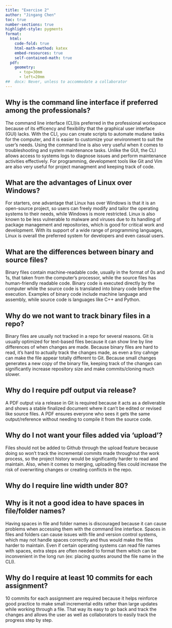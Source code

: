 ```yaml
---
title: "Exercise 2"
author: "Jingang Chen"
toc: true
number-sections: true
highlight-style: pygments
format: 
  html: 
    code-fold: true
    html-math-method: katex
    embed-resources: true
    self-contained-math: true
  pdf: 
    geometry: 
      - top=30mm
      - left=20mm
##  docx: Never, unless to accommodate a collaborator
---
```


## Why is the command line interface if preferred among the professionals?

The command line interface (CLI)is preferred in the professional workspace 
because of its efficency and flexibility that the graphical user interface 
(GUI) lacks. With the CLI, you can create scripts to automate mudane tasks 
for the computer, and it is easier to customize your environment to suit 
the user's needs. Using the command line is also very useful when it comes 
to troubleshooting and system maintenance tasks. Unlike the GUI, the CLI 
allows access to systems logs to diagnose issues and perform maintenance 
activities effectively. For programming, development tools like Git 
and Vim are also very useful for project managment and keeping track of code.

## What are the advantages of Linux over Windows?

For starters, one advantage that Linux has over Windows is that it is 
an open-source project, so users can freely modify and tailor the operating 
systems to their needs, while Windows is more restricted. Linux is also known 
to be less vulnerable to malware and viruses due to its handling of package 
management and repositories, which is good for critical work and development. 
With its support of a wide range of programming languages, Linux is overall 
the preferred system for developers and even casual users.

## What are the differences between binary and source files?

Binary files contain machine-readable code, usually in the format of 0s and 1s, 
that taken from the computer's processor, while the source files has 
human-friendly readable code. Binary code is executed directly by the computer 
while the source code is translated into binary code before the execution. 
Examples of binary code include machine language and assembly, while source 
code is languages like C++ and Python.

## Why do we not want to track binary files in a repo?

Binary files are usually not tracked in a repo for several reasons. Git is 
usually optimized for text-based files because it can show line by line 
differences of when changes are made. Because binary files are hard to read, 
it's hard to actually track the changes made, as even a tiny cahnge can make 
the file appear totally different to Git. Because small changes generates a 
new copy of the binary file, keeping track of the changes can significantly 
increase repository size and make commits/cloning much slower.

## Why do I require pdf output via release?

A PDF output via a release in Git is required because it acts as a 
deliverable and shows a stable finalized document where it can't be 
edited or revised like source files. A PDF ensures everyone who sees 
it gets the same output/reference without needing to compile it from 
the source code.

## Why do I not want your files added via ‘upload’?

Files should not be added to Github through the upload feature 
because doing so won't track the incremental commits made throughout 
the work process, so the project history would be significantly harder 
to read and maintain. Also, when it comes to merging, uploading files 
could increase the risk of overwriting changes or creating conflicts 
in the repo.

## Why do I require line width under 80?



## Why is it not a good idea to have spaces in file/folder names?

Having spaces in file and folder names is discouraged because it can 
cause problems when accessing them with the command line interface. 
Spaces in files and folders can cause issues with file and version 
control systems, which may not handle spaces correctly and thus would
 make the files harder to maintain. Even if certain operating systems 
 can read file names with spaces, extra steps are often needed to 
 format them which can be inconvenient in the long run (ex: 
 placing quotes around the file name in the CLI).

## Why do I require at least 10 commits for each assignment?

10 commits for each assignment are required because it helps reinforce 
good practice to make small incremental edits rather than large updates 
while working through a file. That way its easy to go back and track 
the changes and allows the user as well as collaborators to easily 
track the progress step by step.